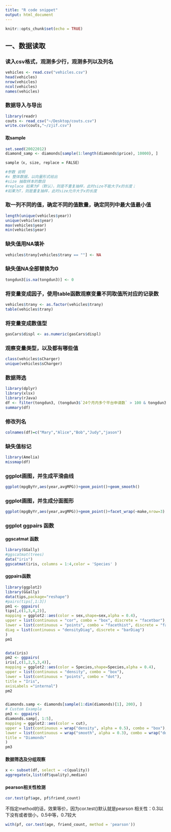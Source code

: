 ```yaml
---
title: "R code snippet"
output: html_document
---
```


```r
knitr::opts_chunk$set(echo = TRUE)
```
## 一、数据读取
### 读入csv格式，观测多少行，观测多列以及列名
```r
vehicles <- read.csv("vehicles.csv")
head(vehicles)
nrow(vehicles)
ncol(vehicles)
names(vehicles)
```
### 数据导入与导出
```r
library(readr)
couts <- read_csv("~/Desktop/couts.csv")
write.csv(couts,"~/zjif.csv")
```

#### 取sample
```r
set.seed(20022012)
diamond_samp <- diamonds[sample(1:length(diamonds$price), 10000), ]

sample（x, size, replace = FALSE）

#参数 说明
#x 整体数据，以向量形式给出
#size 抽取样本的数目
#replace 如果为F（默认），则是不重复抽样，此时size不能大于x的长度；
#如果为T，则是重复抽样，此时size允许大于x的长度

```

### 取一列不同的值，确定不同的值数量，确定同列中最大值最小值
```r
length(unique(vehicles$year))
unique(vehicles$year)
max(vehicles$year)
min(vehicles$year)
```
### 缺失值用NA填补
```r
vehicles$trany[vehicles$trany == ""] <- NA
```

### 缺失值NA全部替换为0
```r
tongdun3[is.na(tongdun3)] <- 0
```

### 将变量变成因子，使用table函数观察变量不同取值所对应的记录数
```r
vehicles$trany <- as.factor(vehicles$trany)
table(vehicles$trany)
```
### 将变量变成数值型
```r
gasCars$displ <- as.numeric(gasCars$displ)
```
### 观察变量类型，以及都有哪些值
```r
class(vehicles$sCharger)
unique(vehicles$sCharger)
```
### 数据筛选
```r
library(dplyr)
library(xlsx)
library(rJava)
df <- filter(tongdun3, (tongdun3$`24个月内多个平台申请数` > 100 & tongdun3$`12个月内多个平台申请数` > 100) | (tongdun3$`3个月内多个平台申请数` > 20 & tongdun3$身份证命中犯罪通缉名单  == "命中"))
summary(df)
```

### 修改列名
```r
colnames(df)=c("Mary","Alice","Bob","Judy","jason")
```
### 缺失值标记
```r
library(Amelia)
missmap(df)
```



### ggplot画图，并生成平滑曲线
```r
ggplot(mpgByYr,aes(year,avgMPG))+geom_point()+geom_smooth()
```
### ggplot画图，并生成分面图形
```r
ggplot(mpgByYr,aes(year,avgMPG))+geom_point()+facet_wrap(~make,nrow=3)
```

### ggplot ggpairs 函数
#### ggscatmat 函数
```r
library(GGally)
#ggscatmat(trees)
data("iris")
ggscatmat(iris, columns = 1:4,color = 'Species' )
```

#### ggpairs函数
```r
library(ggplot2)
library(GGally)
data(tips,package="reshape")
#pairs(tips[,1:3])
pm1 <- ggpairs(
tips[,c(1,3,4,2)],
mapping = ggplot2::aes(color = sex,shape=sex,alpha = 0.4),
upper = list(continuous = "cor", combo = "box", discrete = "facetbar"),
lower = list(continuous = "points", combo = "facethist", discrete = "facetbar"),
diag = list(continuous = "densityDiag", discrete = "barDiag")
)
pm1


data(iris)
pm2 <- ggpairs(
iris[,c(1,2,5,3,4)],
mapping = ggplot2::aes(color = Species,shape=Species,alpha = 0.4),
upper = list(continuous = "density", combo = "box"),
lower = list(continuous = "points", combo = "dot"),
title = "Iris",
axisLabels ="internal")
pm2


diamonds.samp <- diamonds[sample(1:dim(diamonds)[1], 200), ]
# Custom Example
pm3 <- ggpairs(
diamonds.samp[, 1:5],
mapping = ggplot2::aes(color = cut),
upper = list(continuous = wrap("density", alpha = 0.5), combo = "box"),
lower = list(continuous = wrap("smooth", alpha = 0.3), combo = wrap("dot", alpha = 0.4)),
title = "Diamonds"
)
pm3
```


#### 数据筛选及分组观察
```r
x <- subset(df, select = -c(quality))
aggregate(x,list(df$quality),median)
```

#### pearson相关性检测
```r
cor.test(pf$age, pf$friend_count)
```
不指定method的话，效果等价，因为cor.test()默认就是pearson
相关性：0.3以下没有或者很小，0.5中等，0.7较大
```r
with(pf, cor.test(age, friend_count, method = 'pearson'))
```




